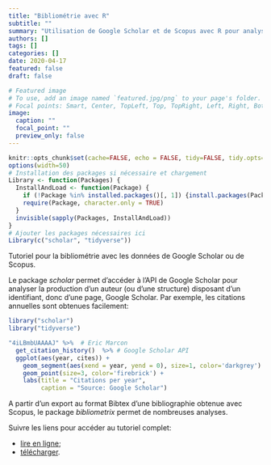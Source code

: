 ```yaml
---
title: "Bibliométrie avec R"
subtitle: ""
summary: "Utilisation de Google Scholar et de Scopus avec R pour analyser les publications d’une structure ou d’un auteur."
authors: []
tags: []
categories: []
date: 2020-04-17
featured: false
draft: false

# Featured image
# To use, add an image named `featured.jpg/png` to your page's folder.
# Focal points: Smart, Center, TopLeft, Top, TopRight, Left, Right, BottomLeft, Bottom, BottomRight.
image:
  caption: ""
  focal_point: ""
  preview_only: false
---
```


```r
knitr::opts_chunk$set(cache=FALSE, echo = FALSE, tidy=FALSE, tidy.opts=list(blank=FALSE, width.cutoff=50), out.width='\\maxwidth')
options(width=50)
# Installation des packages si nécessaire et chargement
Library <- function(Packages) {
  InstallAndLoad <- function(Package) {
    if (!Package %in% installed.packages()[, 1]) {install.packages(Package, repos="https://cran.rstudio.com/")}
    require(Package, character.only = TRUE)
  }
  invisible(sapply(Packages, InstallAndLoad))
}
# Ajouter les packages nécessaires ici
Library(c("scholar", "tidyverse"))
```

Tutoriel pour la bibliométrie avec les données de Google Scholar ou de Scopus.

Le package _scholar_ permet d'accéder à l'API de Google Scholar pour analyser la production d'un auteur (ou d'une structure) disposant d'un identifiant, donc d'une page, Google Scholar.
Par exemple, les citations annuelles sont obtenues facilement:

```r
library("scholar")
library("tidyverse")

"4iLBmbUAAAAJ" %>%  # Eric Marcon
  get_citation_history()  %>% # Google Scholar API
  ggplot(aes(year, cites)) +
    geom_segment(aes(xend = year, yend = 0), size=1, color='darkgrey') +
    geom_point(size=3, color='firebrick') +
    labs(title = "Citations per year", 
         caption = "Source: Google Scholar")
```

A partir d'un export au format Bibtex d'une bibliographie obtenue avec Scopus, le package  _bibliometrix_ permet de nombreuses analyses.

Suivre les liens pour accéder au tutoriel complet:

* [lire en ligne](https://ericmarcon.github.io/Bibliometrie/Bibliometrie.html);
* [télécharger](https://ericmarcon.github.io/Bibliometrie/Bibliometrie.pdf).
